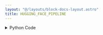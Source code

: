 ```yaml
---
layout: "@/layouts/block-docs-layout.astro"
title: HUGGING_FACE_PIPELINE
---
```



<PythonDocsDisplay docstring={docstring} />

<details>
<summary>Python Code</summary>
```python
from flojoy import flojoy, run_in_venv, Image, DataFrame


@flojoy
@run_in_venv(
    pip_dependencies=[
        "transformers~=4.30.2",
        "torch~=2.0.1",
        "Pillow",
        "numpy",
        "pandas",
    ],
    verbose=True,
)
def HUGGING_FACE_PIPELINE(
    default: Image,
    model: str = "google/vit-base-patch16-224",
    revision: str = "main",
) -> DataFrame:
    """The HUGGING_FACE_PIPELINE node uses a classification pipeline to process and classify an image.

    For more information about Vision Transformers,
    see: https://huggingface.co/google/vit-base-patch16-224

    For a complete list of models, see:
    https://huggingface.co/models?pipeline_tag=image-classification

    For examples of how revision parameters (such as 'main') is used,
    see: https://huggingface.co/google/vit-base-patch16-224/commits/main

    Parameters
    ----------
    default : Image
        The input image to be classified.
        The image must be a PIL.Image object, wrapped in a Flojoy Image object.
    model : str
        The model to be used for classification.
        If not specified, Vision Transformers (i.e. 'google/vit-base-patch16-224') are used.
    revision : str
        The revision of the model to be used for classification.
        If not specified, 'main' is used.

    Returns
    -------
    DataFrame:
        A DataFrame containing the columns 'label' (as classification label)
        and 'score' (as the confidence score).
        All scores are between 0 and 1, and sum to 1.
    """

    import os
    import numpy as np
    import pandas as pd
    import PIL.Image as PILImage
    from flojoy.utils import FLOJOY_CACHE_DIR
    from typing import List, Dict

    # Setting transformers cache directory to flojoy cache directory before importing transformers
    # not to pollute the user's cache directory.
    os.environ["TRANSFORMERS_CACHE"] = os.path.join(FLOJOY_CACHE_DIR, "transformers")
    from transformers import pipeline

    # Using Vision Transformer, a general purpose vision model.
    # See: https://huggingface.co/google/vit-base-patch16-224
    # Lists of revisions: https://huggingface.co/google/vit-base-patch16-224/commits/main
    # TODO: find a way to set the revision and model name as parameters.
    pipeline = pipeline("image-classification", model=model, revision=revision)

    # Convert input image
    input_image = default
    r, g, b, a = input_image.r, input_image.g, input_image.b, input_image.a
    image_as_nparray = (
        np.stack((r, g, b, a), axis=2) if a is not None else np.stack((r, g, b), axis=2)
    )
    input_image = PILImage.fromarray(image_as_nparray)

    # List of dict of classification labels and confidence scores
    # See: https://huggingface.co/docs/transformers/main_classes/pipelines#transformers.ImageClassificationPipeline.example
    classification_confidence_scores: List[Dict[str, float]] = pipeline(input_image)

    df_classification_confidence_scores = DataFrame(
        pd.DataFrame(classification_confidence_scores, columns=["label", "score"])
    )
    return df_classification_confidence_scores

```
[Find this Flojoy Block on GitHub](https://github.com/flojoy-ai/blocks/blob/main/blocks/AI_ML/IMAGE_CLASSIFICATION/HUGGING_FACE_PIPELINE/HUGGING_FACE_PIPELINE.py)
</details>


## Example
